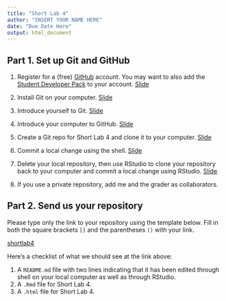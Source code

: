 ```yaml
---
title: "Short Lab 4"
author: "INSERT YOUR NAME HERE"
date: "Due Date Here"
output: html_document
---
```



## Part 1. Set up Git and GitHub

1. Register for a (free) [GitHub](https://github.com/) account. You may want to also add the [Student Developer Pack](https://education.github.com/pack) to your account. [Slide](https://peteragao.github.io/STAT302-AUT2021/files/slides/07_debuggit.html#60)

2. Install Git on your computer. [Slide](https://peteragao.github.io/STAT302-AUT2021/files/slides/07_debuggit.html#54)

3. Introduce yourself to Git. [Slide](https://peteragao.github.io/STAT302-AUT2021/files/slides/07_debuggit.html#61)

4. Introduce your computer to GitHub. [Slide](https://peteragao.github.io/STAT302-AUT2021/files/slides/07_debuggit.html#63)

5. Create a Git repo for Short Lab 4 and clone it to your computer. [Slide](https://peteragao.github.io/STAT302-AUT2021/files/slides/07_debuggit.html#66)

6. Commit a local change using the shell. [Slide](https://peteragao.github.io/STAT302-AUT2021/files/slides/07_debuggit.html#67)

7. Delete your local repository, then use RStudio to clone your repository back to your computer and commit a local change using RStudio. [Slide](https://peteragao.github.io/STAT302-AUT2021/files/slides/07_debuggit.html#71)

8. If you use a private repository, add me and the grader as collaborators.

## Part 2. Send us your repository

Please type only the link to your repository using the template below. Fill in both the square brackets `[]` and the parentheses `()` with your link.

[shortlab4](https://github.com/CooperBenfield/shortlab4.git)

Here's a checklist of what we should see at the link above:

1. A `README.md` file with two lines indicating that it has been edited through shell on your local computer as well as through RStudio.
2. A `.Rmd` file for Short Lab 4.
3. A `.html` file for Short Lab 4.